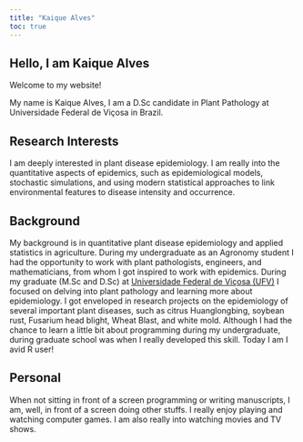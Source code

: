 ```yaml
---
title: "Kaique Alves"
toc: true
---
```


## Hello, I am Kaique Alves

Welcome to my website!

My name is Kaique Alves, I am a D.Sc candidate in Plant Pathology at Universidade Federal de Viçosa in Brazil.

## Research Interests

I am deeply interested in plant disease epidemiology. I am really into the quantitative aspects of epidemics, such as epidemiological models, stochastic simulations, and using modern statistical approaches to link environmental features to disease intensity and occurrence.

## Background

My background is in quantitative plant disease epidemiology and applied statistics in agriculture. During my undergraduate as an Agronomy student I had the opportunity to work with plant pathologists, engineers, and mathematicians, from whom I got inspired to work with epidemics. During my graduate (M.Sc and D.Sc) at [Universidade Federal de Viçosa (UFV)](https://www.ufv.br/){target="_blank"} I focused on delving into plant pathology and learning more about epidemiology. I got enveloped in research projects on the epidemiology of several important plant diseases, such as citrus Huanglongbing, soybean rust, Fusarium head blight, Wheat Blast, and white mold. Although I had the chance to learn a little bit about programming during my undergraduate, during graduate school was when I really developed this skill. Today I am I avid R user!

## Personal

When not sitting in front of a screen programming or writing manuscripts, I am, well, in front of a screen doing other stuffs. I really enjoy playing and watching computer games. I am also really into watching movies and TV shows.
